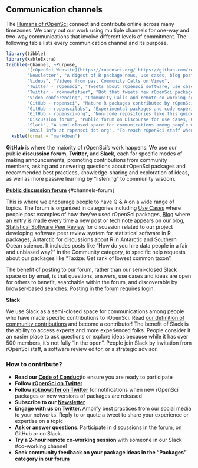 ## Communication channels {#channels}

The [Humans of rOpenSci](#humans) connect and contribute online across many timezones. 
We carry out our work using multiple channels for one-way and two-way communications that involve different levels of commitment. The following table lists every communication channel and its purpose.

```r
library(tibble) 
library(kableExtra)
tribble(~Channel, ~Purpose,
        "[rOpenSci Website](https://ropensci.org/ https://github.com/ropensci/roweb2)", "Home of rOpenSci",
        "Newsletter", "A digest of R package news, use cases, blog posts, events, curated every two weeks. Subscribe via RSS (XML), JSON feed, or email.",
        "Videos", "Videos from past Community Calls on Vimeo",
        "Twitter - rOpenSci", "Tweets about rOpenSci software, use cases, blog posts, tech notes, events",
        "Twitter - roknowtifier", "Bot that tweets new rOpenSci packages or new versions of packages",
        "Video conferencing", "Community Calls and remote co-working sessions on  Zoom",
        "GitHub - ropensci", "Mature R packages contributed by rOpenSci staff or community-contributed peer-reviewed packages; software peer review system; rOpenSci website",
        "GitHub - ropenscilabs", "Experimental packages and code experiments from staff, collaborators, and participants of unconfs and related events",
        "GitHub - ropensci-org", "Non-code repositories like this guide, the blog guide, ideas for Community Calls",
        "Discussion forum", "Public forum on Discourse for use cases, Q & A about rOpenSci packages, exploration of ideas and best practices",
        "Slack", "A semi-closed space for communications among people who contribute to rOpenSci",
        "Email info at ropensci dot org", "To reach rOpenSci staff when other modes are not suitable") %>%
  kable(format = "markdown")
```


**GitHub** is where the majority of rOpenSci’s work happens. We use our public **discussion forum**, **Twitter**, and **Slack**, each for specific modes of making announcements, promoting contributions from community members, asking and answering questions about rOpenSci packages and recommended best practices, knowledge-sharing and exploration of ideas, as well as more passive learning by "listening" to community wisdom. 

**[Public discussion forum](https://discuss.ropensci.org/)** {#channels-forum}

This is where we encourage people to have Q & A on a wide range of topics. The forum is organized in categories including [Use Cases](#usecases) where people post examples of how they’ve used rOpenSci packages, [Blog](#blog) where an entry is made every time a new post or tech note appears on our blog, [Statistical Software Peer Review](#statsreview) for discussion related to our project developing software peer review system for statistical software in R packages, Antarctic for discussions about R in Antarctic and Southern Ocean science. It includes posts like "How do you hire data people in a fair and unbiased way?" in the Community category, to specific help requests about our packages like "Taxize: Get rank of lowest common taxon". 

The benefit of posting to our forum, rather than our semi-closed Slack space or by email, is that questions, answers, use cases and ideas are open for others to benefit, searchable within the forum, and discoverable by browser-based searches. Posting in the forum requires login.

**Slack**

We use Slack as a semi-closed space for communications among people who have made specific contributions to rOpenSci. Read [our definition of community contributions](#community) and become a contributor! The benefit of Slack is the ability to access experts and more experienced folks. People consider it an easier place to ask questions or explore ideas because while it has over 500 members, it’s not fully “in the open”. People join Slack by invitation from rOpenSci staff, a software review editor, or a strategic advisor. 


### How to contribute?  {#how-to-contribute}

*   **Read our [Code of Conduct ](https://ropensci.org/code-of-conduct/)**to ensure you are ready to participate
*   **Follow [rOpenSci on Twitter](https://twitter.com/rOpenSci)**
*   **Follow [roknowtifer on Twitter](https://twitter.com/roknowtifier)** for notifications when new rOpenSci packages or new versions of packages are released
*   **Subscribe to our [Newsletter](https://news.ropensci.org/)**
*   **Engage with us on [Twitter](https://twitter.com/rOpenSci). **Amplify best practices from our social media to your networks. Reply to or quote a tweet to share your experience or expertise on a topic
*   **Ask or answer questions. **Participate in discussions in the [forum](https://discuss.ropensci.org/), on GitHub or on Slack.
*   **Try a 2-hour remote co-working session** with someone in our Slack #co-working channel
*   **Seek community feedback on your package ideas in the “Packages” category in our [forum](https://discuss.ropensci.org/c/packages)**
